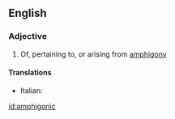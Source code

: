 ==English==

===Adjective===
{{en-adj|-}}

# Of, pertaining to, or arising from [[amphigony]]

====Translations====
{{trans-top|amphigonic}}
*Italian: {{t-|it|anfigonico}}
{{trans-mid}}

{{trans-bottom}}

[[id:amphigonic]]